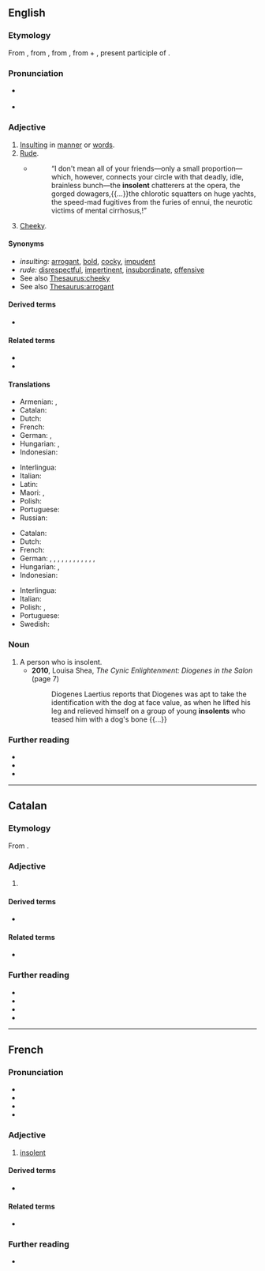 ==English==

===Etymology===
{{PIE word|en|swé}}
{{PIE root|en|dʰeh₁}}
From {{etyl|enm|en}}, from {{etyl|fro|en}}, from {{der|en|la|insolens||unaccustomed, unwanted, unusual, immoderate, excessive, arrogant, insolent}}, from {{m|la|in-||priv.}} + {{m|la|solens}}, present participle of {{m|la|solere||to be accustomed, to be wont}}.

===Pronunciation===
* {{a|UK}} {{IPA|/ˈɪnsə.lənt/|lang=en}}
* {{a|US}} {{IPA|/ˈɪnsə.lənt/|lang=en}}

===Adjective===
{{en-adj}}

# [[insulting|Insulting]] in [[manner]] or [[word]]s.
# [[rude|Rude]].
#* {{RQ:Chmbrs YngrSt|VI}}
#*: “I don't mean all of your friends—only a small proportion—which, however, connects your circle with that deadly, idle, brainless bunch—the '''insolent''' chatterers at the opera, the gorged dowagers,{{...}}the chlorotic squatters on huge yachts, the speed-mad fugitives from the furies of ennui, the neurotic victims of mental cirrhosus,{{nb...}}!”
# [[cheeky|Cheeky]].

====Synonyms====
* ''insulting:'' [[arrogant]], [[bold]], [[cocky]], [[impudent]]
* ''rude:'' [[disrespectful]], [[impertinent]], [[insubordinate]], [[offensive]]
* See also [[Thesaurus:cheeky]]
* See also [[Thesaurus:arrogant]]

====Derived terms====
* {{l|en|insolently}}

====Related terms====
* {{l|en|insolence}}
* {{l|en|insolency}}

====Translations====
{{trans-top|insulting in manner or words}}
* Armenian: {{t+|hy|անպատկառ}}, {{t+|hy|հանդուգն}}
* Catalan: {{t+|ca|insolent}}
* Dutch: {{t+|nl|brutaal}}
* French: {{t+|fr|insolent}}
* German: {{t+|de|beleidigend}}, {{t+|de|verletzend}}
* Hungarian: {{t+|hu|szemtelen}}, {{t+|hu|pökhendi}}
* Indonesian: {{t+|id|kurang ajar}}
{{trans-mid}}
* Interlingua: {{t|ia|insolente}}
* Italian: {{t+|it|insolente}}
* Latin: {{t|la|insolens}}
* Maori: {{t|mi|whakatīkai}}, {{t|mi|toroihi}}
* Polish: {{t+|pl|bezczelny}}
* Portuguese: {{t+|pt|insolente}}
* Russian: {{t+|ru|вызыва́ющий}}
{{trans-bottom}}

{{trans-top|rude}}
* Catalan: {{t+|ca|insolent}}
* Dutch: {{t+|nl|brutaal}}
* French: {{t+|fr|insolent}}
* German: {{t+|de|anmaßend}}, {{t+|de|überheblich}}, {{t+|de|frech}}, {{t+|de|dreist}}, {{t+|de|ungebührlich}}, {{t+|de|unverschämt}}, {{t+|de|unverfroren}}, {{t+|de|kaltschnäuzig}}, {{t+|de|dummdreist}}, {{t|de|dummfrech}}, {{t+|de|patzig}}, {{t+|de|vorlaut}}, {{t+|de|insolent}}
* Hungarian: {{t+|hu|arcátlan}}, {{t+|hu|pimasz}}
* Indonesian: {{t+|id|bajingan}}
{{trans-mid}}
* Interlingua: {{t|ia|insolente}}
* Italian: {{t+|it|insolente}}
* Polish: {{t+|pl|niegrzeczny}}, {{t+|pl|chamski}}
* Portuguese: {{t+|pt|insolente}}
* Swedish: {{t+|sv|oförskämd}}
{{trans-bottom}}

===Noun===
{{en-noun}}

# A person who is insolent.
#* '''2010''', Louisa Shea, ''The Cynic Enlightenment: Diogenes in the Salon'' (page 7)
#*: Diogenes Laertius reports that Diogenes was apt to take the identification with the dog at face value, as when he lifted his leg and relieved himself on a group of young '''insolents''' who teased him with a dog's bone {{...}}

===Further reading===
* {{R:Webster 1913}}
* {{R:Century 1911}}
* {{R:OneLook}}

----

==Catalan==

===Etymology===
From {{der|ca|la|insolens}}.

===Adjective===
{{ca-adj|mf}}

# {{l|en|insolent}}

====Derived terms====
* {{l|ca|insolentment}}

====Related terms====
* {{l|ca|insolència}}

===Further reading===
* {{R:IEC2}}
* {{R:GDLC}}
* {{R:DNV}}
* {{R:DCVB}}

----

==French==

===Pronunciation===
* {{fr-IPA}}
* {{audio|Fr-insolent-fr FR-Paris.ogg|Audio (Paris)|lang=fr}}
* {{audio|Fr-Paris--insolent.oga|Audio (Paris)|lang=fr}}
* {{audio|LL-Q150 (fra)-DSwissK-insolent.wav|Audio|lang=fr}}

===Adjective===
{{fr-adj}}

# [[#English|insolent]]

====Derived terms====
* {{l|fr|insolemment}}

====Related terms====
* {{l|fr|insolence}}

===Further reading===
* {{R:TLFi}}